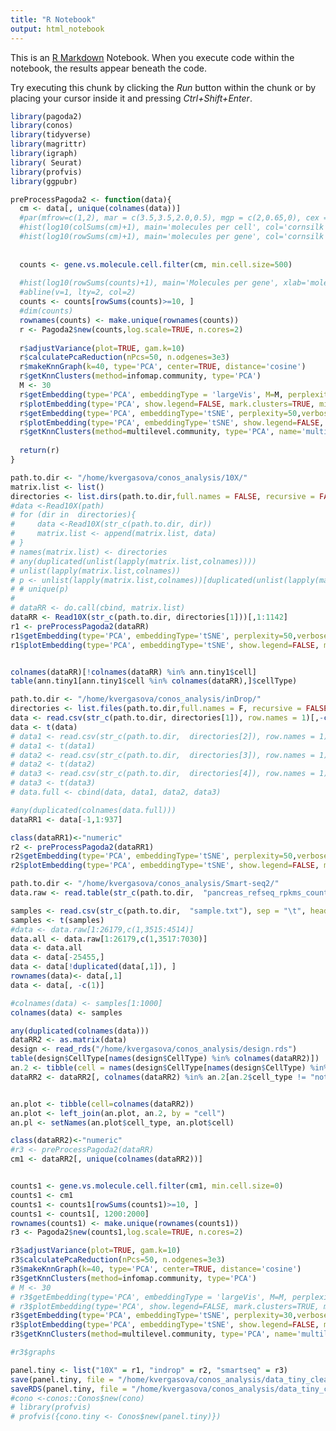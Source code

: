 ```yaml
---
title: "R Notebook"
output: html_notebook
---
```


This is an [R Markdown](http://rmarkdown.rstudio.com) Notebook. When you execute code within the notebook, the results appear beneath the code. 

Try executing this chunk by clicking the *Run* button within the chunk or by placing your cursor inside it and pressing *Ctrl+Shift+Enter*. 

```r
library(pagoda2)
library(conos)
library(tidyverse)
library(magrittr)
library(igraph)
library( Seurat)
library(profvis)
library(ggpubr)
```
```r
preProcessPagoda2 <- function(data){
  cm <- data[, unique(colnames(data))]
  #par(mfrow=c(1,2), mar = c(3.5,3.5,2.0,0.5), mgp = c(2,0.65,0), cex = 1.0)
  #hist(log10(colSums(cm)+1), main='molecules per cell', col='cornsilk', xlab='log10(molecules per cell)')
  #hist(log10(rowSums(cm)+1), main='molecules per gene', col='cornsilk', xlab='log10(molecules per gene])')
  
  
  counts <- gene.vs.molecule.cell.filter(cm, min.cell.size=500)
  
  #hist(log10(rowSums(counts)+1), main='Molecules per gene', xlab='molecules (log10)', col='cornsilk')
  #abline(v=1, lty=2, col=2)
  counts <- counts[rowSums(counts)>=10, ]
  #dim(counts)
  rownames(counts) <- make.unique(rownames(counts))
  r <- Pagoda2$new(counts,log.scale=TRUE, n.cores=2)
  
  r$adjustVariance(plot=TRUE, gam.k=10)
  r$calculatePcaReduction(nPcs=50, n.odgenes=3e3)
  r$makeKnnGraph(k=40, type='PCA', center=TRUE, distance='cosine')
  r$getKnnClusters(method=infomap.community, type='PCA')
  M <- 30
  r$getEmbedding(type='PCA', embeddingType = 'largeVis', M=M, perplexity=30, gamma=1/M, alpha=1)
  r$plotEmbedding(type='PCA', show.legend=FALSE, mark.clusters=TRUE, min.group.size=50, shuffle.colors=FALSE, mark.cluster.cex=1, alpha=0.1, main='clusters (largeVis)')
  r$getEmbedding(type='PCA', embeddingType='tSNE', perplexity=50,verbose=FALSE)
  r$plotEmbedding(type='PCA', embeddingType='tSNE', show.legend=FALSE, mark.clusters=TRUE, min.group.size=1, shuffle.colors=FALSE, mark.cluster.cex=1, alpha=0.1, main='clusters (tSNE)')
  r$getKnnClusters(method=multilevel.community, type='PCA', name='multilevel')
  
  return(r)
}
```

```r
path.to.dir <- "/home/kvergasova/conos_analysis/10X/"
matrix.list <- list()
directories <- list.dirs(path.to.dir,full.names = FALSE, recursive = FALSE)
#data <-Read10X(path)
# for (dir in  directories){
#     data <-Read10X(str_c(path.to.dir, dir))
#     matrix.list <- append(matrix.list, data)
# }
# names(matrix.list) <- directories
# any(duplicated(unlist(lapply(matrix.list,colnames))))  
# unlist(lapply(matrix.list,colnames))
# p <- unlist(lapply(matrix.list,colnames))[duplicated(unlist(lapply(matrix.list,colnames)))]
# # unique(p)
# 
# dataRR <- do.call(cbind, matrix.list)
dataRR <- Read10X(str_c(path.to.dir, directories[1]))[,1:1142]
r1 <- preProcessPagoda2(dataRR)
r1$getEmbedding(type='PCA', embeddingType='tSNE', perplexity=50,verbose=FALSE)
r1$plotEmbedding(type='PCA', embeddingType='tSNE', show.legend=FALSE, mark.groups=TRUE, min.cluster.size=1, shuffle.colors=FALSE, font.size=3, alpha=0.3, title='clusters (tSNE)', plot.theme=theme_bw() + theme(plot.title = element_text(hjust = 0.5)))


colnames(dataRR)[!colnames(dataRR) %in% ann.tiny1$cell]
table(ann.tiny1[ann.tiny1$cell %in% colnames(dataRR),]$cellType)
```


```r
path.to.dir <- "/home/kvergasova/conos_analysis/inDrop/"
directories <- list.files(path.to.dir,full.names = F, recursive = FALSE)
data <- read.csv(str_c(path.to.dir, directories[1]), row.names = 1)[,-c(2,3)]
data <- t(data)
# data1 <- read.csv(str_c(path.to.dir,  directories[2]), row.names = 1)[,-c(2,3)]
# data1 <- t(data1)
# data2 <- read.csv(str_c(path.to.dir,  directories[3]), row.names = 1)[,-c(2,3)]
# data2 <- t(data2)
# data3 <- read.csv(str_c(path.to.dir,  directories[4]), row.names = 1)[,-c(2,3)]
# data3 <- t(data3)
# data.full <- cbind(data, data1, data2, data3)

#any(duplicated(colnames(data.full)))
dataRR1 <- data[-1,1:937]

class(dataRR1)<-"numeric"
r2 <- preProcessPagoda2(dataRR1)
r2$getEmbedding(type='PCA', embeddingType='tSNE', perplexity=50,verbose=FALSE)
r2$plotEmbedding(type='PCA', embeddingType='tSNE', show.legend=FALSE, mark.groups=TRUE, min.cluster.size=1, shuffle.colors=FALSE, font.size=3, alpha=0.3, title='clusters (tSNE)', plot.theme=theme_bw() + theme(plot.title = element_text(hjust = 0.5)))

```

```r
path.to.dir <- "/home/kvergasova/conos_analysis/Smart-seq2/"
data.raw <- read.table(str_c(path.to.dir,  "pancreas_refseq_rpkms_counts_3514sc.txt"), sep = "\t")

samples <- read.csv(str_c(path.to.dir,  "sample.txt"), sep = "\t", header = F)
samples <- t(samples)
#data <- data.raw[1:26179,c(1,3515:4514)]
data.all <- data.raw[1:26179,c(1,3517:7030)]
data <- data.all
data <- data[-25455,]
data <- data[!duplicated(data[,1]), ]
rownames(data)<- data[,1]
data <- data[, -c(1)]

#colnames(data) <- samples[1:1000]
colnames(data) <- samples

any(duplicated(colnames(data)))
dataRR2 <- as.matrix(data)
design <- read_rds("/home/kvergasova/conos_analysis/design.rds")
table(design$CellType[names(design$CellType) %in% colnames(dataRR2)])
an.2 <- tibble(cell = names(design$CellType[names(design$CellType) %in% colnames(dataRR2)]), cell_type=design$CellType[names(design$CellType) %in% colnames(dataRR2)])
dataRR2 <- dataRR2[, colnames(dataRR2) %in% an.2[an.2$cell_type != "not applicable",]$cell]


an.plot <- tibble(cell=colnames(dataRR2))
an.plot <- left_join(an.plot, an.2, by = "cell")
an.pl <- setNames(an.plot$cell_type, an.plot$cell)

class(dataRR2)<-"numeric"
#r3 <- preProcessPagoda2(dataRR)
cm1 <- dataRR2[, unique(colnames(dataRR2))]


counts1 <- gene.vs.molecule.cell.filter(cm1, min.cell.size=0)
counts1 <- cm1
counts1 <- counts1[rowSums(counts1)>=10, ]
counts1 <- counts1[, 1200:2000]
rownames(counts1) <- make.unique(rownames(counts1))
r3 <- Pagoda2$new(counts1,log.scale=TRUE, n.cores=2)

r3$adjustVariance(plot=TRUE, gam.k=10)
r3$calculatePcaReduction(nPcs=50, n.odgenes=3e3)
r3$makeKnnGraph(k=40, type='PCA', center=TRUE, distance='cosine')
r3$getKnnClusters(method=infomap.community, type='PCA')
# M <- 30
# r3$getEmbedding(type='PCA', embeddingType = 'largeVis', M=M, perplexity=30, gamma=1/M, alpha=1)
# r3$plotEmbedding(type='PCA', show.legend=FALSE, mark.clusters=TRUE, min.group.size=50, shuffle.colors=FALSE, mark.cluster.cex=1, alpha=0.1, main='clusters (largeVis)')
r3$getEmbedding(type='PCA', embeddingType='tSNE', perplexity=30,verbose=FALSE)
r3$plotEmbedding(type='PCA', embeddingType='tSNE', show.legend=FALSE, min.group.size=1, shuffle.colors=FALSE, alpha=0.1, main='clusters (tSNE)')#, groups = an.pl,mark.groups=TRUE)
r3$getKnnClusters(method=multilevel.community, type='PCA', name='multilevel')

#r3$graphs
```

```r
panel.tiny <- list("10X" = r1, "indrop" = r2, "smartseq" = r3)
save(panel.tiny, file = "/home/kvergasova/conos_analysis/data_tiny_clear2.RData")
saveRDS(panel.tiny, file = "/home/kvergasova/conos_analysis/data_tiny_clear2.rds")
#cono <-conos::Conos$new(cono)
# library(profvis)
# profvis({cono.tiny <- Conos$new(panel.tiny)})
```

